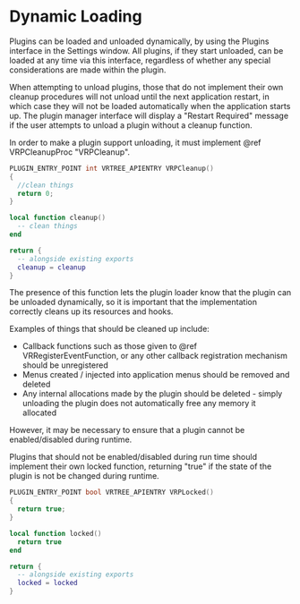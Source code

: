 
# Dynamic Loading

Plugins can be loaded and unloaded dynamically, by using the Plugins interface in the Settings window. All plugins, if they start unloaded, can be loaded at any time via this interface, regardless of whether any special considerations are made within the plugin.

When attempting to unload plugins, those that do not implement their own cleanup procedures will not unload until the next application restart, in which case they will not be loaded automatically when the application starts up. The plugin manager interface will display a "Restart Required" message if the user attempts to unload a plugin without a cleanup function.

In order to make a plugin support unloading, it must implement @ref VRPCleanupProc "VRPCleanup".

<Tabs>
<TabItem value="cpp" label="C++">

```cpp
PLUGIN_ENTRY_POINT int VRTREE_APIENTRY VRPCleanup()
{
  //clean things
  return 0;
}
```

</TabItem>
<TabItem value="lua" label="Lua">

```lua
local function cleanup()
  -- clean things
end

return {
  -- alongside existing exports
  cleanup = cleanup
}
```

</TabItem>
</Tabs>

The presence of this function lets the plugin loader know that the plugin can be unloaded dynamically, so it is important that the implementation correctly cleans up its resources and hooks.

Examples of things that should be cleaned up include:
* Callback functions such as those given to @ref VRRegisterEventFunction, or any other callback registration mechanism should be unregistered
* Menus created / injected into application menus should be removed and deleted
* Any internal allocations made by the plugin should be deleted - simply unloading the plugin does not automatically free any memory it allocated

However, it may be necessary to ensure that a plugin cannot be enabled/disabled during runtime.

Plugins that should not be enabled/disabled during run time should implement their own locked function, returning "true" if the state of the plugin is not be changed during runtime.

<Tabs>
<TabItem value="cpp" label="C++">

```cpp
PLUGIN_ENTRY_POINT bool VRTREE_APIENTRY VRPLocked()
{
  return true;
}
```

</TabItem>
<TabItem value="lua" label="Lua">

```lua
local function locked()
  return true
end

return {
  -- alongside existing exports
  locked = locked
}
```

</TabItem>
</Tabs>
